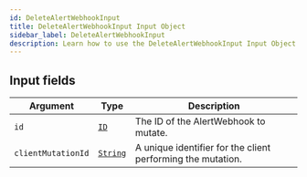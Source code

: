 ```yaml
---
id: DeleteAlertWebhookInput
title: DeleteAlertWebhookInput Input Object
sidebar_label: DeleteAlertWebhookInput
description: Learn how to use the DeleteAlertWebhookInput Input Object for 's API.
---
```


## Input fields

| Argument           | Type                                     | Description                                                 |
| ------------------ | ---------------------------------------- | ----------------------------------------------------------- |
| `id`               | [`ID`](api/schema/scalar/ID.mdx)         | The ID of the AlertWebhook to mutate.                       |
| `clientMutationId` | [`String`](api/schema/scalar/String.mdx) | A unique identifier for the client performing the mutation. |
